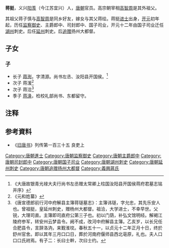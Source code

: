 '''蒋挺'''，义兴[[阳羡县|阳羡]]（今江苏宜兴）人，[[唐朝|唐朝]]官员。高宗朝宰相[[高智周|高智周]]是其外祖父。

其祖父蒋子慎与[[高智周|高智周]]是同乡好友，嫁女与其父蒋绘。蒋挺[[进士|进士]]出身，[[开元|开元]]初年起，历任[[监察御史|监察御史]]、主爵郎中、司封郎中、国子司业，开元十二年由国子司业迁任[[湖州_(隋朝)|湖州]]刺史。后任[[延州_(西魏)|延州]]刺史。后[[追赠|追赠]]扬州大都督。

==  子女 ==
===  子 ===
*长子 [[蒋洌|蒋洌]]，字清源。尚书左丞、汝阳县开国侯。<ref>《大唐故银青光禄大夫行尚书左丞赠太常卿上柱国汝阳县开国侯蒋府君墓志铭并序》</ref>
*次子 蒋湲<ref>《元和姓纂》</ref>
*次子 蒋洽<ref>《唐宣德郎前行河中府解县主簿蒋璲墓志》：主簿讳璲，字允忠，其先乐安人也。曾祖挺，皇延州刺史，赠杨州大都督。祖洽，大学进士，不幸早世。父锐，大理司直。主簿即司直府公第三子也。初以门荫，补弘文馆明经。解褐江陵府参军，转安州云梦县令。阙不成，改河中府解县主簿。乙亥岁，以长兄任合肥县令，言辞洛汭，来觐淮坟。春秋五十一，以贞元十二年正月十日，终於舒州官舍。即以其年三月口口日，葬於河南府偃师县西北亳原，礼也。夫人口口口氏祔焉。有子二：长曰士幹，次曰士约。</ref>
*季子 [[蒋涣|蒋涣]]，检校礼部尚书、东都留守。

== 注释 ==

{{reflist}}
==参考資料==
*《[[旧唐书|旧唐书]]》列传第一百三十五 良吏上

[[Category:唐朝進士|Category:唐朝進士]]
[[Category:唐朝监察御史|Category:唐朝监察御史]]
[[Category:唐朝主爵郎中|Category:唐朝主爵郎中]]
[[Category:唐朝司封郎中|Category:唐朝司封郎中]]
[[Category:唐朝国子司业|Category:唐朝国子司业]]
[[Category:唐朝湖州刺史|Category:唐朝湖州刺史]]
[[Category:唐朝延州刺史|Category:唐朝延州刺史]]
[[Category:唐朝追赠扬州大都督|Category:唐朝追赠扬州大都督]]
[[Category:義興蔣氏|Category:義興蔣氏]]
